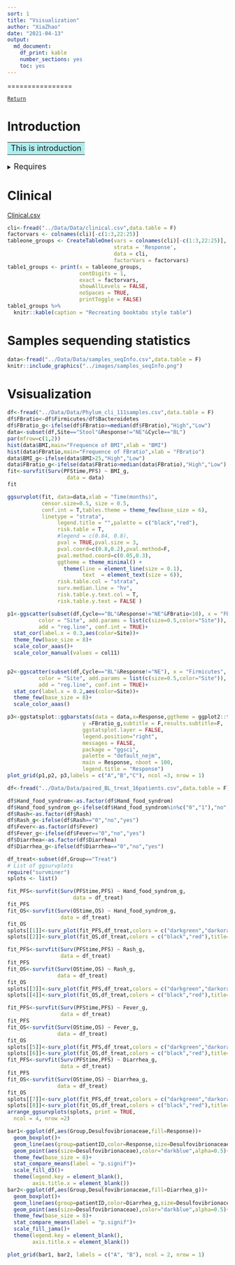 ```yaml
---
sort: 1
title: "Vsisualization"
author: "XiaZhao"
date: "2021-04-13"
output: 
  md_document: 
    df_print: kable
    number_sections: yes
    toc: yes
---
```




================

[`Return`](./)


# Introduction

<table><tr><td bgcolor=#AFEEEE>
<font size=4>This is introduction</font></td></tr></table>


<details>
<summary>
<font size=4>Requires</font>
</summary>
```r
library(tidyverse)
library(ggthemes)
library(ggsci)
library(ggpubr)
library(survminer)
library(survival)
library(survivalROC)
library(reshape2)
library(data.table)
library(ggExtra)
library(cowplot)
library(ComplexHeatmap)
library(scico)
library(colorspace)
library(RColorBrewer)
library(lubridate)
library(tableone)
library(kableExtra)
source("../R_function/colors.R")
source("../R_function/surv_plot.R")
theme_set(theme_cowplot())
"%ni%"<-Negate("%in%")
options(stringsAsFactors = F)
```
</details>

# Clinical
<a href="../Data/Data/clinical.csv" target="csv">Clinical.csv</a>

```r
cli<-fread("../Data/Data/clinical.csv",data.table = F)
factorvars <- colnames(cli)[-c(1:3,22:25)]
tableone_groups <- CreateTableOne(vars = colnames(cli)[-c(1:3,22:25)],
                                  strata = 'Response',
                                  data = cli, 
                                  factorVars = factorvars)
table1_groups <- print(x = tableone_groups, 
                       contDigits = 1,     
                       exact = factorvars, 
                       showAllLevels = FALSE, 
                       noSpaces = TRUE, 
                       printToggle = FALSE) 
table1_groups %>%
  knitr::kable(caption = "Recreating booktabs style table") 
```
# Samples sequending statistics

```r
data<-fread("../Data/Data/samples_seqInfo.csv",data.table = F)
knitr::include_graphics("../images/samples_seqInfo.png")
```        

# Vsisualization

```r
df<-fread("../Data/Data/Phylum_cli_111samples.csv",data.table = F)
df$FBratio<-df$Firmicutes/df$Bacteroidetes
df$FBratio_g<-ifelse(df$FBratio>=median(df$FBratio),"High","Low")
data<-subset(df,Site=="Stool"&Response!="NE"&Cycle=="BL")
par(mfrow=c(1,2))
hist(data$BMI,main="Frequence of BMI",xlab = "BMI")
hist(data$FBratio,main="Frequence of FBratio",xlab = "FBratio")
data$BMI_g<-ifelse(data$BMI>25,"High","Low")
data$FBratio_g<-ifelse(data$FBratio>median(data$FBratio),"High","Low")
fit<-survfit(Surv(PFStime,PFS) ~ BMI_g,
                   data = data)
fit
```


```r
ggsurvplot(fit, data=data,xlab = "Time(months)",
           censor.size=0.5, size = 0.5,
           conf.int = T,tables.theme = theme_few(base_size = 6),
           linetype = "strata",
                legend.title = "",palette = c("black","red"),
                risk.table = T,
                #legend = c(0.84, 0.8),
                pval = TRUE,pval.size = 3, 
                pval.coord=c(0.8,0.2),pval.method=F,
                pval.method.coord=c(0.05,0.3), 
                ggtheme = theme_minimal() + 
                  theme(line = element_line(size = 0.1),
                        text  = element_text(size = 6)),
                risk.table.col = "strata",
                surv.median.line = "hv",
                risk.table.y.text.col = T,
                risk.table.y.text = FALSE )
```

```r
p1<-ggscatter(subset(df,Cycle=="BL"&Response!="NE"&FBratio<10), x = "FBratio", y = "BMI",size=0.5,mean.point = T,
          color = "Site", add.params = list(c(size=0.5,color="Site")),
          add = "reg.line", conf.int = TRUE)+
  stat_cor(label.x = 0.3,aes(color=Site))+
  theme_few(base_size = 8)+
  scale_color_aaas()+
  scale_color_manual(values = col11)


p2<-ggscatter(subset(df,Cycle=="BL"&Response!="NE"), x = "Firmicutes", y = "Bacteroidetes",size=0.5,mean.point = T,
          color = "Site", add.params = list(c(size=0.5,color="Site")),
          add = "reg.line", conf.int = TRUE)+
  stat_cor(label.x = 0.2,aes(color=Site))+
  theme_few(base_size = 8)+
  scale_color_aaas()

p3<-ggstatsplot::ggbarstats(data = data,x=Response,ggtheme = ggplot2::theme_bw(base_size=8),bias.correct = T,
                        y =FBratio_g,subtitle = F,results.subtitle=F,
                        ggstatsplot.layer = FALSE,
                        legend.position="right",
                        messages = FALSE,
                        package = "ggsci",
                        palette = "default_nejm",
                        main = Response, nboot = 100,
                        legend.title = "Response")
plot_grid(p1,p2, p3,labels = c("A","B","C"), ncol =3, nrow = 1)


```

```r
df<-fread("../Data/Data/paired_BL_treat_16patients.csv",data.table = F)

df$Hand_food_syndrom<-as.factor(df$Hand_food_syndrom)
df$Hand_food_syndrom_g<-ifelse(df$Hand_food_syndrom%in%c("0","1"),"no","yes")
df$Rash<-as.factor(df$Rash)
df$Rash_g<-ifelse(df$Rash=="0","no","yes")
df$Fever<-as.factor(df$Fever)
df$Fever_g<-ifelse(df$Fever=="0","no","yes")
df$Diarrhea<-as.factor(df$Diarrhea)
df$Diarrhea_g<-ifelse(df$Diarrhea=="0","no","yes")

df_treat<-subset(df,Group=="Treat")
# List of ggsurvplots
require("survminer")
splots <- list()

fit_PFS<-survfit(Surv(PFStime,PFS) ~ Hand_food_syndrom_g,
                     data = df_treat)
fit_PFS
fit_OS<-survfit(Surv(OStime,OS) ~ Hand_food_syndrom_g,
                 data = df_treat)
fit_OS
splots[[1]]<-surv_plot(fit_PFS,df_treat,colors = c("darkgreen","darkorange"),title="HandFoodSyndrom_PFS")
splots[[2]]<-surv_plot(fit_OS,df_treat,colors = c("black","red"),title="HandFoodSyndrom_OS")

fit_PFS<-survfit(Surv(PFStime,PFS) ~ Rash_g,
                 data = df_treat)
fit_PFS
fit_OS<-survfit(Surv(OStime,OS) ~ Rash_g,
                data = df_treat)
fit_OS
splots[[3]]<-surv_plot(fit_PFS,df_treat,colors = c("darkgreen","darkorange"),title="Rash_PFS")
splots[[4]]<-surv_plot(fit_OS,df_treat,colors = c("black","red"),title="Rash_OS")

fit_PFS<-survfit(Surv(PFStime,PFS) ~ Fever_g,
                 data = df_treat)
fit_PFS
fit_OS<-survfit(Surv(OStime,OS) ~ Fever_g,
                data = df_treat)
fit_OS
splots[[5]]<-surv_plot(fit_PFS,df_treat,colors = c("darkgreen","darkorange"),title="Fever_PFS")
splots[[6]]<-surv_plot(fit_OS,df_treat,colors = c("black","red"),title="Fever_OS")
fit_PFS<-survfit(Surv(PFStime,PFS) ~ Diarrhea_g,
                 data = df_treat)
fit_PFS
fit_OS<-survfit(Surv(OStime,OS) ~ Diarrhea_g,
                data = df_treat)
fit_OS
splots[[7]]<-surv_plot(fit_PFS,df_treat,colors = c("darkgreen","darkorange"),title="Diarrhea_PFS")
splots[[8]]<-surv_plot(fit_OS,df_treat,colors = c("black","red"),title="Diarrhea_OS")
arrange_ggsurvplots(splots, print = TRUE,
  ncol = 4, nrow =2)

bar1<-ggplot(df,aes(Group,Desulfovibrionaceae,fill=Response))+
  geom_boxplot()+
  geom_line(aes(group=patientID,color=Response,size=Desulfovibrionaceae),alpha=0.5)+
  geom_point(aes(size=Desulfovibrionaceae),color="darkblue",alpha=0.5)+
  theme_few(base_size = 8)+
  stat_compare_means(label = "p.signif")+
  scale_fill_d3()+
  theme(legend.key = element_blank(),
        axis.title.x = element_blank())
bar2<-ggplot(df,aes(Group,Desulfovibrionaceae,fill=Diarrhea_g))+
  geom_boxplot()+
  geom_line(aes(group=patientID,color=Diarrhea_g,size=Desulfovibrionaceae),alpha=0.5)+
  geom_point(aes(size=Desulfovibrionaceae),color="darkblue",alpha=0.5)+
  theme_few(base_size = 8)+
  stat_compare_means(label = "p.signif")+
  scale_fill_jama()+
  theme(legend.key = element_blank(),
        axis.title.x = element_blank())
```
```r
plot_grid(bar1, bar2, labels = c("A", "B"), ncol = 2, nrow = 1)
```









